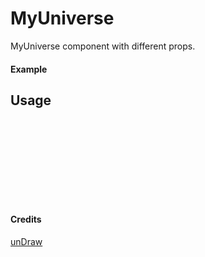 
<Meta of={MyUniverse} title="unDraw/MyUniverse" />

# MyUniverse

MyUniverse component with different props.

#### Example

<Canvas of={MyUniverse.Primary} />

## Usage

```ts
import { MyUniverse } from "yadl-ui";

const Example = () => {
  return (
      <MyUniverse />
  );
};

export default Example;
```

#### Credits
[unDraw](https://undraw.co/illustrations)
